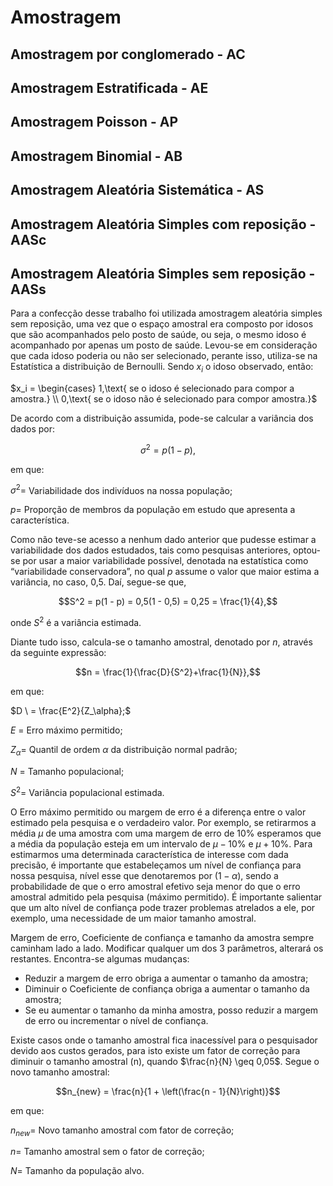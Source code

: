 # Amostragem

## Amostragem por conglomerado - AC

## Amostragem Estratificada - AE

## Amostragem Poisson - AP

## Amostragem Binomial - AB

## Amostragem Aleatória Sistemática - AS

## Amostragem Aleatória Simples com reposição - AASc

## Amostragem Aleatória Simples sem reposição - AASs

Para a confecção desse trabalho foi utilizada amostragem aleatória simples sem reposição, uma vez que o espaço amostral era composto por idosos que são acompanhados pelo posto de saúde, ou seja, o mesmo idoso é acompanhado por apenas um posto de saúde. \indent Levou-se em consideração que cada idoso poderia ou não ser selecionado, perante isso, utiliza-se na Estatística a distribuição de Bernoulli. Sendo $x_i$ o idoso observado, então:

$x_i =
\begin{cases}
1,\text{ se o idoso é selecionado para compor a amostra.} \\
0,\text{ se o idoso não é selecionado para compor amostra.} 
$

De acordo com a distribuição assumida, pode-se calcular a variância dos dados por:

$$\sigma^2 = p(1 - p),$$

em que:

$\sigma^2 =$ Variabilidade dos indivíduos na nossa população;

$p =$ Proporção de membros da população em estudo que apresenta a característica.

Como não teve-se acesso a nenhum dado anterior que pudesse estimar a variabilidade dos dados estudados, tais como pesquisas anteriores, optou-se por usar a maior variabilidade possível, denotada na estatística como "variabilidade conservadora", no qual $p$ assume o valor que maior estima a variância, no caso, 0,5. Daí, segue-se que,

$$S^2 = p(1 - p) = 0,5(1 - 0,5) = 0,25 = \frac{1}{4},$$

onde $S^2$ é a variância estimada.

Diante tudo isso, calcula-se o tamanho amostral, denotado por $n$, através da seguinte expressão:

$$n = \frac{1}{\frac{D}{S^2}+\frac{1}{N}},$$

em que:

$D \ = \frac{E^2}{Z_\alpha};$

$E \ =$ Erro máximo permitido;

$Z_\alpha =$ Quantil de ordem $\alpha$ da distribuição normal padrão;

$N \ =$ Tamanho populacional;

$S^2 =$ Variância populacional estimada.

O Erro máximo permitido ou margem de erro é a diferença entre o valor estimado pela pesquisa e o verdadeiro valor. Por exemplo, se retirarmos a média $\mu$ de uma amostra com uma margem de erro de 10% esperamos que a média da população esteja em um intervalo de $\mu - 10\%$ e $\mu + 10\%$. Para estimarmos uma determinada característica de interesse com dada precisão, é importante que estabeleçamos um nível de confiança para nossa pesquisa, nível esse que denotaremos por $(1 - \alpha)$, sendo a probabilidade de que o erro amostral efetivo seja menor do que o erro amostral admitido pela pesquisa (máximo permitido). É importante salientar que um alto nível de confiança pode trazer problemas atrelados a ele, por exemplo, uma necessidade de um maior tamanho amostral.

Margem de erro, Coeficiente de confiança e tamanho da amostra sempre caminham lado a lado. Modificar qualquer um dos 3 parâmetros, alterará os restantes. Encontra-se algumas mudanças:

-   Reduzir a margem de erro obriga a aumentar o tamanho da amostra;
-   Diminuir o Coeficiente de confiança obriga a aumentar o tamanho da amostra;
-   Se eu aumentar o tamanho da minha amostra, posso reduzir a margem de erro ou incrementar o nível de confiança.

Existe casos onde o tamanho amostral fica inacessível para o pesquisador devido aos custos gerados, para isto existe um fator de correção para diminuir o tamanho amostral (n), quando $\frac{n}{N} \geq 0,05$. Segue o novo tamanho amostral:

$$n_{new} = \frac{n}{1 + \left(\frac{n - 1}{N}\right)}$$

em que:

$n_{new} =$ Novo tamanho amostral com fator de correção;

$n =$ Tamanho amostral sem o fator de correção;

$N =$ Tamanho da população alvo.

